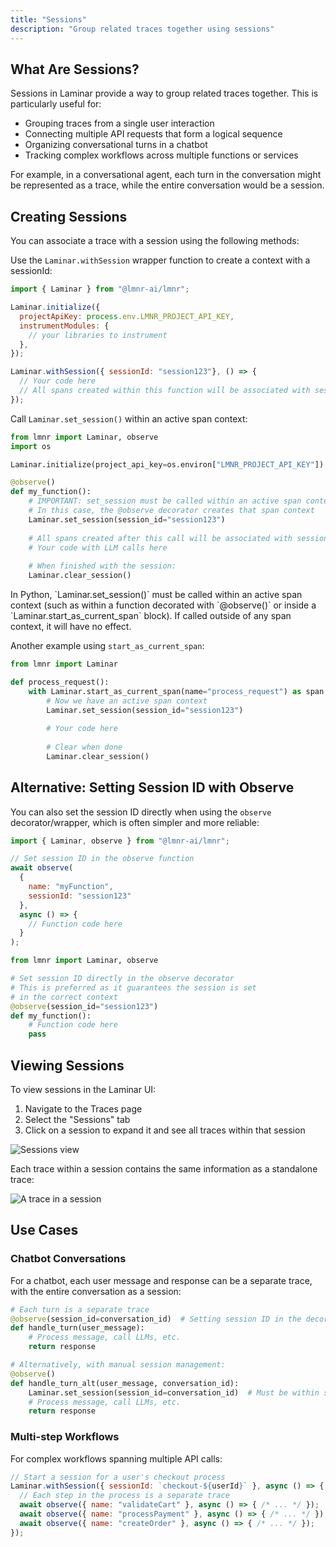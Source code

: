 ```yaml
---
title: "Sessions"
description: "Group related traces together using sessions"
---
```


## What Are Sessions?

Sessions in Laminar provide a way to group related traces together. This is particularly useful for:

- Grouping traces from a single user interaction
- Connecting multiple API requests that form a logical sequence
- Organizing conversational turns in a chatbot
- Tracking complex workflows across multiple functions or services

For example, in a conversational agent, each turn in the conversation might be represented as a trace, while the entire conversation would be a session.

## Creating Sessions

You can associate a trace with a session using the following methods:

<Tabs>
<Tab title="JavaScript/TypeScript">

Use the `Laminar.withSession` wrapper function to create a context with a sessionId:

```javascript
import { Laminar } from "@lmnr-ai/lmnr";

Laminar.initialize({
  projectApiKey: process.env.LMNR_PROJECT_API_KEY,
  instrumentModules: {
    // your libraries to instrument
  },
});

Laminar.withSession({ sessionId: "session123"}, () => {
  // Your code here
  // All spans created within this function will be associated with session123
});
```
</Tab>
<Tab title="Python">

Call `Laminar.set_session()` within an active span context:

```python
from lmnr import Laminar, observe
import os

Laminar.initialize(project_api_key=os.environ["LMNR_PROJECT_API_KEY"])

@observe()
def my_function():
    # IMPORTANT: set_session must be called within an active span context
    # In this case, the @observe decorator creates that span context
    Laminar.set_session(session_id="session123")
    
    # All spans created after this call will be associated with session123
    # Your code with LLM calls here
    
    # When finished with the session:
    Laminar.clear_session()
```

<Note>
In Python, `Laminar.set_session()` must be called within an active span context (such as within a function decorated with `@observe()` or inside a `Laminar.start_as_current_span` block). If called outside of any span context, it will have no effect.
</Note>

Another example using `start_as_current_span`:

```python
from lmnr import Laminar

def process_request():
    with Laminar.start_as_current_span(name="process_request") as span:
        # Now we have an active span context
        Laminar.set_session(session_id="session123")
        
        # Your code here
        
        # Clear when done
        Laminar.clear_session()
```
</Tab>
</Tabs>

## Alternative: Setting Session ID with Observe

You can also set the session ID directly when using the `observe` decorator/wrapper, which is often simpler and more reliable:

<Tabs>
<Tab title="JavaScript/TypeScript">

```javascript
import { Laminar, observe } from "@lmnr-ai/lmnr";

// Set session ID in the observe function
await observe(
  {
    name: "myFunction",
    sessionId: "session123"
  },
  async () => {
    // Function code here
  }
);
```
</Tab>
<Tab title="Python">

```python
from lmnr import Laminar, observe

# Set session ID directly in the observe decorator
# This is preferred as it guarantees the session is set
# in the correct context
@observe(session_id="session123")
def my_function():
    # Function code here
    pass
```
</Tab>
</Tabs>

## Viewing Sessions

To view sessions in the Laminar UI:

1. Navigate to the Traces page
2. Select the "Sessions" tab
3. Click on a session to expand it and see all traces within that session

<div style={{ border: '1px solid #2B2B30', borderRadius: '8px', overflow: 'hidden' }}>
  <img src="/images/traces/sessions.png" alt="Sessions view" style={{ margin: '0px' }}/>
</div>

Each trace within a session contains the same information as a standalone trace:

<div style={{ border: '1px solid #2B2B30', borderRadius: '8px', overflow: 'hidden' }}>
  <img src="/images/traces/trace-in-session.png" alt="A trace in a session" style={{ margin: '0px' }}/>
</div>

## Use Cases

### Chatbot Conversations

For a chatbot, each user message and response can be a separate trace, with the entire conversation as a session:

```python
# Each turn is a separate trace
@observe(session_id=conversation_id)  # Setting session ID in the decorator is preferred
def handle_turn(user_message):
    # Process message, call LLMs, etc.
    return response

# Alternatively, with manual session management:
@observe()
def handle_turn_alt(user_message, conversation_id):
    Laminar.set_session(session_id=conversation_id)  # Must be within span context
    # Process message, call LLMs, etc.
    return response
```

### Multi-step Workflows

For complex workflows spanning multiple API calls:

```javascript
// Start a session for a user's checkout process
Laminar.withSession({ sessionId: `checkout-${userId}` }, async () => {
  // Each step in the process is a separate trace
  await observe({ name: "validateCart" }, async () => { /* ... */ });
  await observe({ name: "processPayment" }, async () => { /* ... */ });
  await observe({ name: "createOrder" }, async () => { /* ... */ });
});
``` 